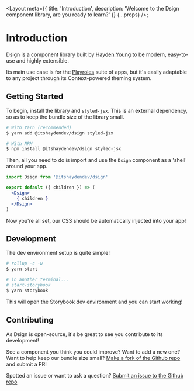   <Layout
    meta={{
      title: 'Introduction',
      description: 'Welcome to the Dsign component library, are you ready to learn?'
    }}
    {...props} />;

# Introduction

Dsign is a component library built by [Hayden Young](https://github.com/itshaydendev) to be modern, easy-to-use and highly extensible.

Its main use case is for the [Playroles](https://playroles.app) suite of apps, but it's easily adaptable to any project through its Context-powered theming system.

## Getting Started

To begin, install the library and `styled-jsx`. This is an external dependency, so as to keep the bundle size of the library small.

```bash
# With Yarn (recommended)
$ yarn add @itshaydendev/dsign styled-jsx

# With NPM
$ npm install @itshaydendev/dsign styled-jsx
```

Then, all you need to do is import and use the `Dsign` component as a 'shell' around your app.

```jsx
import Dsign from '@itshaydendev/dsign'

export default ({ children }) => (
  <Dsign>
    { children }
  </Dsign>
)
```

Now you're all set, our CSS should be automatically injected into your app!

## Development

The dev environment setup is quite simple!

```bash
# rollup -c -w
$ yarn start

# in another terminal...
# start-storybook
$ yarn storybook
```

This will open the Storybook dev environment and you can start working!

## Contributing

As Dsign is open-source, it's be great to see you contribute to its development!

See a component you think you could improve? Want to add a new one? Want to help keep our bundle size small? [Make a fork of the Github repo](https://github.com/itshaydendev/dsign/fork) and submit a PR!

Spotted an issue or want to ask a question? [Submit an issue to the Github repo](https://github.com/itshaydendev/dsign/issues/new)